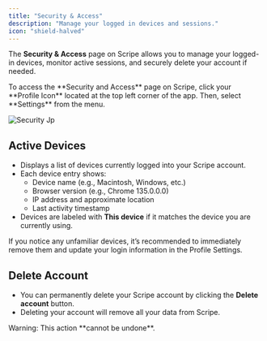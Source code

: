 ```yaml
---
title: "Security & Access"
description: "Manage your logged in devices and sessions."
icon: "shield-halved"
---
```


The **Security & Access** page on Scripe allows you to manage your logged-in devices, monitor active sessions, and securely delete your account if needed.

<Info>
  To access the **Security and Access** page on Scripe, click your **Profile Icon** located at the top left corner of the app. Then, select **Settings** from the menu.
</Info>

![Security Jp](/2.jpg)

## Active Devices

- Displays a list of devices currently logged into your Scripe account.
- Each device entry shows:
  - Device name (e.g., Macintosh, Windows, etc.)
  - Browser version (e.g., Chrome 135.0.0.0)
  - IP address and approximate location
  - Last activity timestamp
- Devices are labeled with **This device** if it matches the device you are currently using.

<Warning>
  If you notice any unfamiliar devices, it’s recommended to immediately remove them and update your login information in the Profile Settings.
</Warning>

## Delete Account

- You can permanently delete your Scripe account by clicking the **Delete account** button.
- Deleting your account will remove all your data from Scripe.

<Warning>
  Warning: This action **cannot be undone**.
</Warning>